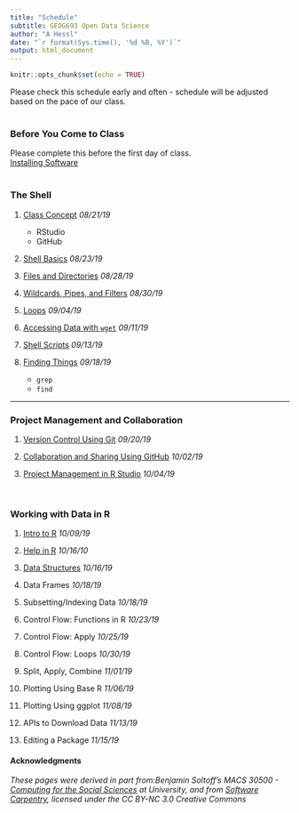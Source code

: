 ```yaml
---
title: "Schedule"
subtitle: GEOG693 Open Data Science
author: "A Hessl"
date: "`r format(Sys.time(), '%d %B, %Y')`"
output: html_document
---
```


```r
knitr::opts_chunk$set(echo = TRUE)
```
Please check this schedule early and often - schedule will be adjusted based on the pace of our class.  
<br/>

### __Before You Come to Class__  
Please complete this before the first day of class.  
[Installing Software](./lectures/InstallingSoftware.html)    
<br/>

### __The Shell__

1) [Class Concept](./lectures/ClassConcept.html) _08/21/19_  
    + RStudio  
    + GitHub  

2) [Shell Basics](./lectures/ShellBasics.html) _08/23/19_   

4) [Files and Directories](./lectures/FilesDirectories.html) _08/28/19_  

5) [Wildcards, Pipes, and Filters](./lectures/WildcardsPipesFilters.html) _08/30/19_   

6) [Loops](./lectures/Loops.html) _09/04/19_  

7) [Accessing Data with `wget`](./lectures/wget.html)  _09/11/19_  

8) [Shell Scripts](./lectures/ShellScripts.html) _09/13/19_  

9) [Finding Things](./lectures/Find_grep.html)  _09/18/19_
    + `grep`  
    + `find`  


***  

### __Project Management and Collaboration__

1) [Version Control Using Git](./lectures/Git.html) _09/20/19_

2) [Collaboration and Sharing Using GitHub](./lectures/GitHub.html) _10/02/19_

3) [Project Management in R Studio](./lectures/RStudioProjMan.html) _10/04/19_

<br/>

### __Working with Data in R__  

1) [Intro to R](./lectures/RIntro.html) _10/09/19_

2) [Help in R](./lectures/RHelp.html) _10/16/10_

2) [Data Structures](./lectures/RDataStructures.html)  _10/16/19_

2) Data Frames  _10/18/19_

3) Subsetting/Indexing Data  _10/18/19_

4) Control Flow: Functions in R  _10/23/19_

5) Control Flow: Apply  _10/25/19_

6) Control Flow: Loops  _10/30/19_

7) Split, Apply, Combine  _11/01/19_

8) Plotting Using Base R  _11/06/19_

9) Plotting Using ggplot  _11/08/19_

10) APIs to Download Data  _11/13/19_

11) Editing a Package  _11/15/19_

#### __Acknowledgments__
_These pages were derived in part from:Benjamin Soltoff's MACS 30500 - [Computing for the Social Sciences](https://cfss.uchicago.edu/) at University, and from [Software Carpentry](software-carpentry.org), licensed under the CC BY-NC 3.0 Creative Commons_

